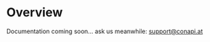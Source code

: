 # Overview

Documentation coming soon... ask us meanwhile: [support@conapi.at](mailto:support@conapi.at)